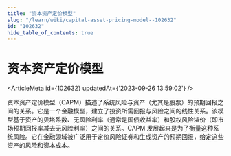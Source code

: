 ```yaml
---
title: "资本资产定价模型"
slug: "/learn/wiki/capital-asset-pricing-model--102632"
id: "102632"
hide_table_of_contents: true
---
```



# 资本资产定价模型

<ArticleMeta id={102632} updatedAt={'2023-09-26 13:59:02'} />
<div className='border-solid border-b border-t-0 my-4 border-[var(--ifm-color-gray-300)]' />

资本资产定价模型（CAPM）描述了系统风险与资产（尤其是股票）的预期回报之间的关系。它是一个金融模型，建立了投资所需回报与风险之间的线性关系。该模型基于资产的贝塔系数、无风险利率（通常是国债收益率）和股权风险溢价（即市场预期回报率减去无风险利率）之间的关系。CAPM 发展起来是为了衡量这种系统风险。它在金融领域被广泛用于定价风险证券和生成资产的预期回报，给定这些资产的风险和资本成本。
